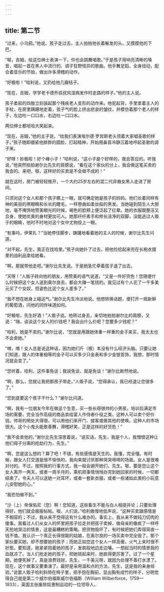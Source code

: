 ```yaml
---
---
---
```

title: 第二节
---




“过来，小乌鸦。”他说。孩子走过去，主人拍拍他长着鬈发的头，又摸摸他的下巴。

“呶，吉姆，给这位绅士表演一下，你也会跳舞唱歌。”于是孩子用响亮清晰的嗓音，唱起一首在黑人中流行的、调子狂野怪异的歌曲。他手舞足蹈，全身扭动，配合着音乐的节拍，做出许多滑稽的动作。

“好极啦！”哈利说，又扔给他几瓣桔子。

“现在，吉姆，学学老卡德乔叔叔风湿病发作时走路的样子。”他的主人说。

孩子柔软的四肢立刻装起那个残疾老人变形的动作来。他驼起背，手里拿着主人的手杖，在房里蹒跚地走着，孩子气的脸上挤出悲哀的皱纹，并模仿着那个老人的样子，左边吐一口口水，右边吐一口口水。

两位绅士都哈哈大笑起来。

“现在，吉姆，”他的主子说，“给我们表演埃尔德·罗宾斯老头领着大家唱圣歌的样子。”孩子随即绷紧他胖胖的圆脸，打起精神，开始用鼻音冷静沉着地哼起圣歌的调子来。

“好呀！妙极啦！好个棒小子！”哈利说，“这小子是个好样的，我会答应的。听我说，”他突然拍拍谢尔比先生的肩膀说，“看在这个家伙的分上，我会做这笔买卖的我会的。来吧，呶，这样好的买卖是不会做不成的！”

就在这时，房门被轻轻推开，一个大约25岁左右的混二代非裔女黑人走进了房间。

只须对这个女人和那个孩子瞧上一眼，就可确定她是孩子的妈妈。他们长着同样有神的美丽的黑眼睛和长长的睫毛，一样卷曲如柔丝般的黑发。当她碰到陌生人大胆地，毫不掩饰地赞美眼光的时候，褐色的脸颊上便泛起了红晕。她的衣服既整洁又合身，使她优美的身材更加可人。她那纤纤素手和修长洁净的双脚，没能逃过人贩子的眼睛，他时不时地对这个女中尤物投上一眼。

“有事吗，伊莱扎？”当她停住脚步，踌躇地看着她的主人的时候，谢尔比先生问道。

“对不起，先生，我正在找哈里。”孩子向她扑了过去，把他捡拾起来兜在长袍衣摆里的战利品拿给她看。

“啊，那就带他走吧。”谢尔比先生说。于是她急忙牵着孩子退了出去。

“天呀！”人贩子转向他的朋友，用赞美的语气说道，“又是一件好货色！您随便什么时候把这个女人送到奥尔良去，都会大赚一笔钱的。我见过有个人花了一千多美元买了个女奴，但姿色比这个女人差多了。”

“我不想在她身上碰运气。”谢尔比先生冷淡地说。他想转换话题，便打开一瓶新鲜的葡萄酒，问他的同伴味道如何。

“好极啦，先生好酒！”人贩子说。他转过身去，亲切地拍拍谢尔比的肩膀，又说：“嗨，谈谈这个女人的价钱吧？我会出什么价呢？您要多少钱呢？”

“哈利，她是不卖的。”谢尔比说，“您就是用跟她体重一样重的金子来买，我太太也不会卖她。”

“唷，唷！女人总是说这种话，因为她们斤（根）本没有什么经济头脑。只要让她们知道，跟人的体重相等的金子可以买多少只金表和多少金银首饰，我想，那时情况就会变了。”

“您听着，哈利，这件事免谈；我说免谈，就是免谈！”谢尔比断然地说。

“啊，那么，您就让我把那孩子带走。”人贩子说，“您得承认，我已经退让您很多了。”

“您到底要这个孩子干什么？”谢尔比问道。

“啊，我有一位朋友今年在做这个生意，买一些长得很帅的小男孩，培训后满足市场的需要，完全当作高级的商品卖给富人作侍者仆役之类。这种人可以卖个好价钱。帅哥的用处大得很，可以用他们来开门、接客或做其他的使唤。这种人的市场很大。这个小鬼头能歌善舞，滑稽好笑，正是这样的好货色！”

“我不会卖他的，”谢尔比先生深思着说，“说实话，先生，我是个人，我憎恨这种让他们母子分离的抢劫行为，先生。”

“啊，您是这么想的？算了吧！不错，有些感情是天生的。我懂，完全懂。有时候，跟女人打交道是很不愉快的，我向来就讨厌那种哭哭啼啼的场面。女人是很难对付的。不过，按照我的行事方式，我一般会避开她们，先生。呶，要是您让这个女人离开一两天，或者一周半月的，乘机把事情悄悄办完到她回家的时候，一切都结束了。令夫人可以送她一对耳环，或者一套新衣服，或者一些诸如此类的小玩意儿安慰她的心。”

“我恐怕做不到。”

“沙（上）帝保佑尼（您）啊！您知道，这些畜生不能与白人相提并论；只要处理得好，他们就会服服帖帖。呶，人们说，”哈利傲慢地低声说，“这种买卖跟感情是不相容的；不过，我从来不觉得这有什么难办的。事实上，我从来不做钝刀切肉的傻事。我看过人们从女人的怀里把孩子拉走并把孩子卖掉，做母亲的像疯了一样呼天抢地哭泣的情景，这是最糟糕的策略。把货物毁坏了，有时候把她们弄得简直一钱不值。我认识一个真正长得很靓的姑娘，在奥尔良的一场买卖中完全毁了。那个家伙要买她，却不想要她的孩子；而她正如您这个女人一样高傲，火气上来时很不好惹。要知道，她紧紧抱着她的孩子，发疯般地边走边嚷。一想起当时的情景我的血就凉了。当人们抢走她的孩子，把她锁起来时，她疯得更厉害了。过了一个星期，她便死掉了。真是浪费钱财，先生，一千美元呀，就因为处理不善打水漂了。现在，这个故事又要重演了。最好是采用温和点的方法，先生，这是我的亲身经验。”说罢人贩子哈利斜倚在椅子里，把手抱在胸前，显出胸有成竹的样子，分明觉得自己就是第二个威尔伯福斯威尔伯福斯（William Wilberforce，1759—1833），英国主张废除奴隶制运动的一位领导人。